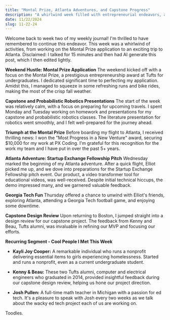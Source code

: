 ```yaml
---
title: "Montal Prize, Atlanta Adventures, and Capstone Progress"
description: "A whirlwind week filled with entrepreneurial endeavors, a successful trip to Atlanta, and meaningful progress on my capstone project."
date: 11/22/2024
slug: 11-22-24
---
```


Welcome back to week two of my weekly journal! I'm thrilled to have remembered to continue this endeavor. This week was a whirlwind of activities, from working on the Montal Prize application to an exciting trip to Atlanta.
Disclaimed: I talked for 15 minutes and then had AI generate this post, which I then edited lightly.

**Weekend Hustle: Montal Prize Application**
The weekend kicked off with a focus on the Montal Prize, a prestigious entrepreneurship award at Tufts for undergraduates. I dedicated significant time to perfecting my application. Amidst this, I managed to squeeze in some refreshing runs and bike rides, making the most of the crisp fall weather.

**Capstone and Probabilistic Robotics Presentations**
The start of the week was relatively calm, with a focus on preparing for upcoming travels. I spent Monday and Tuesday working on homework and presentations for my capstone and probabilistic robotics classes. The literature presentation for robotics went smoothly, and I felt well-prepared for the journey ahead.

**Triumph at the Montal Prize**
Before boarding my flight to Atlanta, I received thrilling news: I won the "Most Progress in a New Venture" award, securing $10,000 for my work at PX Coding. I'm grateful for this recognition for the work my team and I have put in over the past 5+ years.

**Atlanta Adventure: Startup Exchange Fellowship Pitch**
Wednesday marked the beginning of my Atlanta adventure. After a quick flight, Elliot picked me up, and we dove into preparations for the Startup Exchange Fellowship pitch event. Our product, a video transformer tool for educational videos, was well-received. Despite initial technical hiccups, the demo impressed many, and we garnered valuable feedback.

**Georgia Tech Fun**
Thursday offered a chance to unwind with Elliot's friends, exploring Atlanta, attending a Georgia Tech football game, and enjoying some downtime.

**Capstone Design Review**
Upon returning to Boston, I jumped straight into a design review for our capstone project. The feedback from Kenny and Beau, Tufts alumni, was invaluable in refining our MVP and focusing our efforts.

**Recurring Segment - Cool People I Met This Week**

+ **Kayli Joy Cooper:** A remarkable individual who runs a nonprofit delivering essential items to girls experiencing homelessness. Started and runs a nonprofit, even as a current undergraduate student.

+ **Kenny & Beau:** These two Tufts alumni, computer and electrical engineers who graduated in 2014, provided insightful feedback during our capstone design review, helping us hone our project direction.

+ **Josh Pullen:** A full-time math teacher in Michigan with a passion for ed tech. It's a pleasure to speak with Josh every two weeks as we talk about the wacky ed tech project each of us are working on.

Toodles.